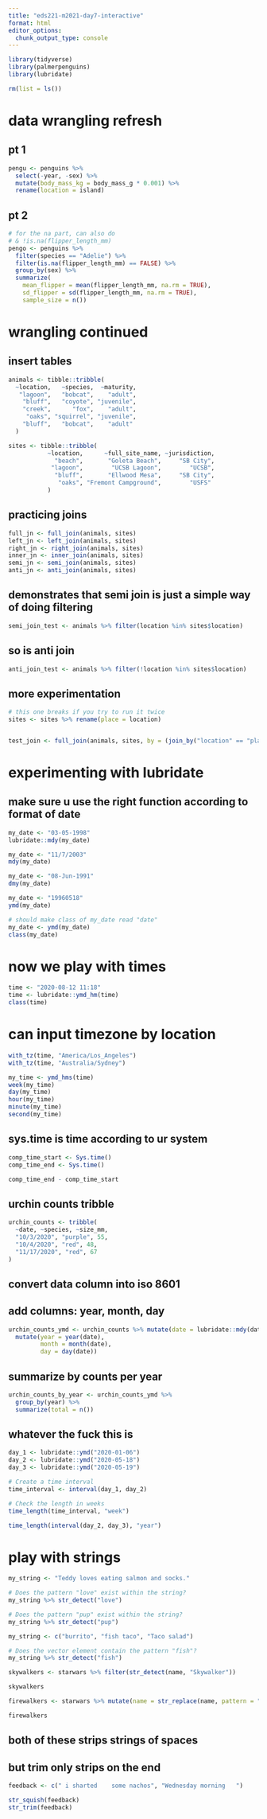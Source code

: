 ```yaml
---
title: "eds221-m2021-day7-interactive"
format: html
editor_options: 
  chunk_output_type: console
---
```


```r
library(tidyverse)
library(palmerpenguins)
library(lubridate)
```

```r
rm(list = ls())
```

# data wrangling refresh
## pt 1

```r
pengu <- penguins %>% 
  select(-year, -sex) %>% 
  mutate(body_mass_kg = body_mass_g * 0.001) %>% 
  rename(location = island)
```

## pt 2
```r
# for the na part, can also do
# & !is.na(flipper_length_mm)
pengo <- penguins %>% 
  filter(species == "Adelie") %>% 
  filter(is.na(flipper_length_mm) == FALSE) %>% 
  group_by(sex) %>% 
  summarize(
    mean_flipper = mean(flipper_length_mm, na.rm = TRUE), 
    sd_flipper = sd(flipper_length_mm, na.rm = TRUE), 
    sample_size = n())
```

# wrangling continued
## insert tables
```r
animals <- tibble::tribble(
  ~location,   ~species,  ~maturity,
   "lagoon",   "bobcat",    "adult",
    "bluff",   "coyote", "juvenile",
    "creek",      "fox",    "adult",
     "oaks", "squirrel", "juvenile",
    "bluff",   "bobcat",    "adult"
  )

sites <- tibble::tribble(
           ~location,      ~full_site_name, ~jurisdiction,
             "beach",       "Goleta Beach",     "SB City",
            "lagoon",        "UCSB Lagoon",        "UCSB",
             "bluff",       "Ellwood Mesa",     "SB City",
              "oaks", "Fremont Campground",        "USFS"
           )


```

## practicing joins
```r
full_jn <- full_join(animals, sites)
left_jn <- left_join(animals, sites)
right_jn <- right_join(animals, sites)
inner_jn <- inner_join(animals, sites)
semi_jn <- semi_join(animals, sites)
anti_jn <- anti_join(animals, sites)
```

## demonstrates that semi join is just a simple way of doing filtering
```r
semi_join_test <- animals %>% filter(location %in% sites$location)
```

## so is anti join
```r
anti_join_test <- animals %>% filter(!location %in% sites$location)
```

## more experimentation
```r
# this one breaks if you try to run it twice
sites <- sites %>% rename(place = location)


test_join <- full_join(animals, sites, by = (join_by("location" == "place")))
```

# experimenting with lubridate
## make sure u use the right function according to format of date
```r

my_date <- "03-05-1998"
lubridate::mdy(my_date)

my_date <- "11/7/2003"
mdy(my_date)

my_date <- "08-Jun-1991"
dmy(my_date)

my_date <- "19960518"
ymd(my_date)

# should make class of my_date read "date"
my_date <- ymd(my_date)
class(my_date)
```

# now we play with times
```r
time <- "2020-08-12 11:18"
time <- lubridate::ymd_hm(time)
class(time)
```

# can input timezone by location
```r
with_tz(time, "America/Los_Angeles")
with_tz(time, "Australia/Sydney")
```

```r
my_time <- ymd_hms(time)
week(my_time)
day(my_time)
hour(my_time)
minute(my_time)
second(my_time)
```

## sys.time is time according to ur system
```r
comp_time_start <- Sys.time()
comp_time_end <- Sys.time()

comp_time_end - comp_time_start
```

## urchin counts tribble
```r
urchin_counts <- tribble(
  ~date, ~species, ~size_mm,
  "10/3/2020", "purple", 55,
  "10/4/2020", "red", 48,
  "11/17/2020", "red", 67
)
```

## convert data column into iso 8601
## add columns: year, month, day
```r
urchin_counts_ymd <- urchin_counts %>% mutate(date = lubridate::mdy(date)) %>% 
  mutate(year = year(date),
         month = month(date),
         day = day(date))
```

## summarize by counts per year
```r
urchin_counts_by_year <- urchin_counts_ymd %>% 
  group_by(year) %>% 
  summarize(total = n())
```

## whatever the fuck this is
```r
day_1 <- lubridate::ymd("2020-01-06")
day_2 <- lubridate::ymd("2020-05-18")
day_3 <- lubridate::ymd("2020-05-19")

# Create a time interval
time_interval <- interval(day_1, day_2)

# Check the length in weeks
time_length(time_interval, "week")
```


```r
time_length(interval(day_2, day_3), "year")
```

# play with strings
```r
my_string <- "Teddy loves eating salmon and socks."

# Does the pattern "love" exist within the string?
my_string %>% str_detect("love")
```

```r
# Does the pattern "pup" exist within the string?
my_string %>% str_detect("pup")
```

```r
my_string <- c("burrito", "fish taco", "Taco salad")

# Does the vector element contain the pattern "fish"?
my_string %>% str_detect("fish")
```

```r
skywalkers <- starwars %>% filter(str_detect(name, "Skywalker"))

skywalkers
```

```r
firewalkers <- starwars %>% mutate(name = str_replace(name, pattern = "Sky", replacement = "Fire"))

firewalkers
```

## both of these strips strings of spaces

## but trim only strips on the end
```r
feedback <- c(" i sharted    some nachos", "Wednesday morning   ")

str_squish(feedback)
str_trim(feedback)
```


